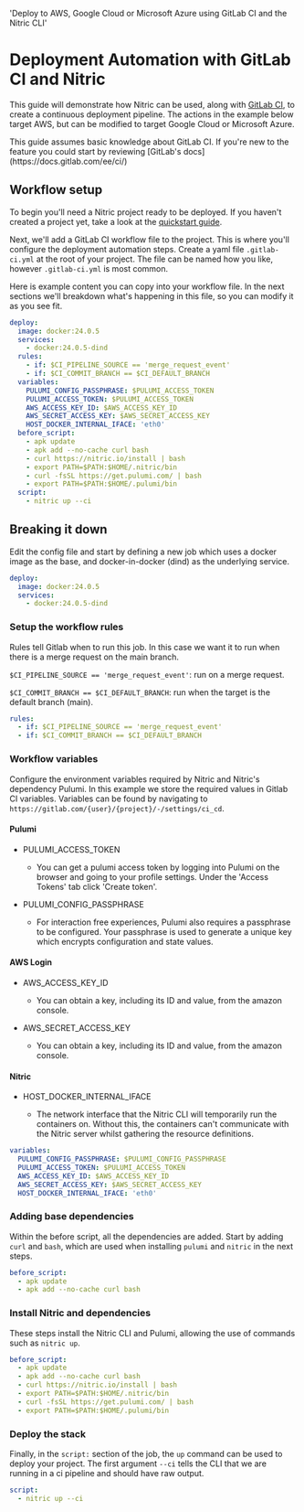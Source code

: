   'Deploy to AWS, Google Cloud or Microsoft Azure using GitLab CI and the Nitric CLI'

# Deployment Automation with GitLab CI and Nitric

This guide will demonstrate how Nitric can be used, along with [GitLab CI](https://docs.gitlab.com/ee/ci/), to create a continuous deployment pipeline. The actions in the example below target AWS, but can be modified to target Google Cloud or Microsoft Azure.

<Note>
  This guide assumes basic knowledge about GitLab CI. If you're new to the
  feature you could start by reviewing [GitLab's
  docs](https://docs.gitlab.com/ee/ci/)
</Note>

## Workflow setup

To begin you'll need a Nitric project ready to be deployed. If you haven't created a project yet, take a look at the [quickstart guide](/guides/getting-started/quickstart).

Next, we'll add a GitLab CI workflow file to the project. This is where you'll configure the deployment automation steps. Create a yaml file `.gitlab-ci.yml` at the root of your project. The file can be named how you like, however `.gitlab-ci.yml` is most common.

Here is example content you can copy into your workflow file. In the next sections we'll breakdown what's happening in this file, so you can modify it as you see fit.

```yaml
deploy:
  image: docker:24.0.5
  services:
    - docker:24.0.5-dind
  rules:
    - if: $CI_PIPELINE_SOURCE == 'merge_request_event'
    - if: $CI_COMMIT_BRANCH == $CI_DEFAULT_BRANCH
  variables:
    PULUMI_CONFIG_PASSPHRASE: $PULUMI_ACCESS_TOKEN
    PULUMI_ACCESS_TOKEN: $PULUMI_ACCESS_TOKEN
    AWS_ACCESS_KEY_ID: $AWS_ACCESS_KEY_ID
    AWS_SECRET_ACCESS_KEY: $AWS_SECRET_ACCESS_KEY
    HOST_DOCKER_INTERNAL_IFACE: 'eth0'
  before_script:
    - apk update
    - apk add --no-cache curl bash
    - curl https://nitric.io/install | bash
    - export PATH=$PATH:$HOME/.nitric/bin
    - curl -fsSL https://get.pulumi.com/ | bash
    - export PATH=$PATH:$HOME/.pulumi/bin
  script:
    - nitric up --ci
```

## Breaking it down

Edit the config file and start by defining a new job which uses a docker image as the base, and docker-in-docker (dind) as the underlying service.

```yaml
deploy:
  image: docker:24.0.5
  services:
    - docker:24.0.5-dind
```

### Setup the workflow rules

Rules tell Gitlab when to run this job. In this case we want it to run when there is a merge request on the main branch.

`$CI_PIPELINE_SOURCE == 'merge_request_event'`: run on a merge request.

`$CI_COMMIT_BRANCH == $CI_DEFAULT_BRANCH`: run when the target is the default branch (main).

```yaml
rules:
  - if: $CI_PIPELINE_SOURCE == 'merge_request_event'
  - if: $CI_COMMIT_BRANCH == $CI_DEFAULT_BRANCH
```

### Workflow variables

Configure the environment variables required by Nitric and Nitric's dependency Pulumi. In this example we store the required values in Gitlab CI variables. Variables can be found by navigating to `https://gitlab.com/{user}/{project}/-/settings/ci_cd`.

#### Pulumi

- PULUMI_ACCESS_TOKEN

  - You can get a pulumi access token by logging into Pulumi on the browser and going to your profile settings. Under the 'Access Tokens' tab click 'Create token'.

- PULUMI_CONFIG_PASSPHRASE
  - For interaction free experiences, Pulumi also requires a passphrase to be configured. Your passphrase is used to generate a unique key which encrypts configuration and state values.

#### AWS Login

- AWS_ACCESS_KEY_ID

  - You can obtain a key, including its ID and value, from the amazon console.

- AWS_SECRET_ACCESS_KEY
  - You can obtain a key, including its ID and value, from the amazon console.

#### Nitric

- HOST_DOCKER_INTERNAL_IFACE

  - The network interface that the Nitric CLI will temporarily run the containers on. Without this, the containers can't communicate with the Nitric server whilst gathering the resource definitions.

```yaml
variables:
  PULUMI_CONFIG_PASSPHRASE: $PULUMI_CONFIG_PASSPHRASE
  PULUMI_ACCESS_TOKEN: $PULUMI_ACCESS_TOKEN
  AWS_ACCESS_KEY_ID: $AWS_ACCESS_KEY_ID
  AWS_SECRET_ACCESS_KEY: $AWS_SECRET_ACCESS_KEY
  HOST_DOCKER_INTERNAL_IFACE: 'eth0'
```

### Adding base dependencies

Within the before script, all the dependencies are added. Start by adding `curl` and `bash`, which are used when installing `pulumi` and `nitric` in the next steps.

```yaml
before_script:
  - apk update
  - apk add --no-cache curl bash
```

### Install Nitric and dependencies

These steps install the Nitric CLI and Pulumi, allowing the use of commands such as `nitric up`.

```yaml
before_script:
  - apk update
  - apk add --no-cache curl bash
  - curl https://nitric.io/install | bash
  - export PATH=$PATH:$HOME/.nitric/bin
  - curl -fsSL https://get.pulumi.com/ | bash
  - export PATH=$PATH:$HOME/.pulumi/bin
```

### Deploy the stack

Finally, in the `script:` section of the job, the `up` command can be used to deploy your project. The first argument `--ci` tells the CLI that we are running in a ci pipeline and should have raw output.

```yaml
script:
  - nitric up --ci
```
